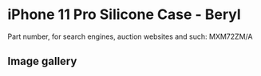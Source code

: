 
# iPhone 11 Pro Silicone Case - Beryl

Part number, for search engines, auction websites and such: MXM72ZM/A

## Image gallery

<div style={{ width: "768px" }}>
  <GalleryComponent
    images={[
      {
        original: "/everysource/MXM72.png",
        thumbnail: "/everypreview/MXM72.png",
      },
      {
        original: "/everysource/MXM72_AV1.png",
        thumbnail: "/everypreview/MXM72_AV1.png",
      },
      {
        original: "/everysource/MXM72_AV2.png",
        thumbnail: "/everypreview/MXM72_AV2.png",
      },
      {
        original: "/everysource/MXM72_AV3.png",
        thumbnail: "/everypreview/MXM72_AV3.png",
      },
      {
        original: "/everysource/MXM72_AV4.png",
        thumbnail: "/everypreview/MXM72_AV4.png",
      },
      {
        original: "/everysource/MXM72_AV5.png",
        thumbnail: "/everypreview/MXM72_AV5.png",
      }
    ]}
  />
</div>